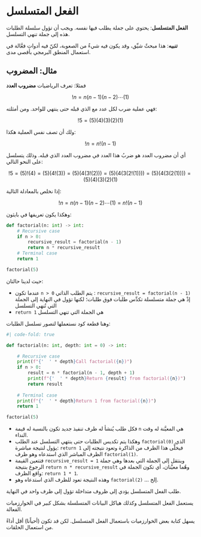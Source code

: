 # الفعل المتسلسل

**الفعل المتسلسل**: يحتوي على جملة يطلب فيها نفسه. ويجب أن تؤول سلسلة الطلبات هذه إلى جملة تنهي التسلسل.

**تنبيه**: هذا مبحثٌ شيِّق، وقد يكون فيه شيءٌ من الصعوبة، لكنّ فيه أدوات فعَّالة في استعمال المنطق البرمجي بأقصى مدى.

## مثال: المضروب

فمثلا: تعرف الرياضيات **مضروب العدد**

$$ 
!n = n(n-1)(n-2)\cdots(1)
$$

فهي عملية ضرب لكل عدد مع الذي قبله حتى ينتهي للواحد. ومن أمثلته:

$$
!5 = (5)(4)(3)(2)(1)
$$

ولك أن تصف نفس العملية هكذا:

$$
!n = n !(n-1)
$$

أي أن مضروب العدد هو ضربُ هذا العدد في مضروب العدد الذي قبله. وذلك يتسلسل على النحو التالي:

$$
!5 = (5)!(4) = (5)(4!(3)) = (5)(4(3!(2))) = (5)(4(3(2!(1)))) = (5)(4(3(2(1)))) = (5)(4)(3)(2)(1)
$$

إذا نخلص بالمعادلة التالية:

$$
!n = n(n-1)(n-2)\cdots(1) = n!(n-1)
$$

وهكذا يكون تعريفها في بايثون:

```python
def factorial(n: int) -> int:
    # Recursive case
    if n > 0:
        recursive_result = factorial(n - 1)
        return n * recursive_result
    # Terminal case
    return 1

factorial(5)
```

حيث لدينا حالتان:

- عندما تكون `n > 0` يتم الطلب الذاتي : `recursive_result = factorial(n - 1)` إذْ هي جملة متسلسلة تكدِّس طلبات فوق طلبات؛ لكنها تؤول في النهاية إلى الجملة التي تُنهي التسلسل
- `return 1` هي الجملة التي تنهي التسلسل

وهنا قطعة كود نستعملها لتصور تسلسل الطلبات:

```python
#| code-fold: true

def factorial(n: int, depth: int = 0) -> int:

    # Recursive case
    print(f"{'  ' * depth}Call factorial({n})")
    if n > 0:
        result = n * factorial(n - 1, depth + 1)
        print(f"{'  ' * depth}Return {result} from factorial({n})")
        return result
    
    # Terminal case
    print(f"{'  ' * depth}Return 1 from factorial({n})")
    return 1

factorial(5)
```

- فكل طلب يُنشأ له ظرف تنفيذ جديد تكون بالنسبة له قيمة `n` هي المعيَّنة له وقت النداء.
- وهكذا يتم تكديس الطلبات حتى ينتهي التسلسل عند الطلب `factorial(0)` الذي يؤول لنتيجة مباشرة: `return 1` فيخلَّى هذا الظرف من الذاكرة وتعود نتيجته إلى الظرف المباشر الذي استدعاه وهو ظرف `factorial(1)`.
- فتتعين القيمة `recursive_result = 1` وينتقل إلى الجملة التي بعدها وهي جملة الرجوع بنتيجة `return n * recursive_result` وهُما معيَّنان، أي تكون الجملة في واقع الظرف: `return 1 * 1`.
- وهذه النتيجة تعود للظرف الذي استدعاه وهو `factorial(2)` ... إلخ.

طلب الفعل المتسلسل يؤدي إلى ظروف متداخلة تؤول إلى ظرف واحد في النهاية.

يستعمل الفعل المتسلسل وكذلك هياكل البيانات المتسلسلة بشكل كبير في الخوارزميات الفعالة.

يسهل كتابة بعض الخوارزميات باستعمال الفعل المتسلسل. لكن قد تكون (أحياًنا) أقل أداءً من استعمال الحلقات.
